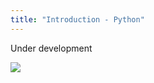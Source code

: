 ```yaml
---
title: "Introduction - Python"
---
```


:::{.callout-warning}
Under development
:::

![](../imgs/python-ecosystem.drawio.png)